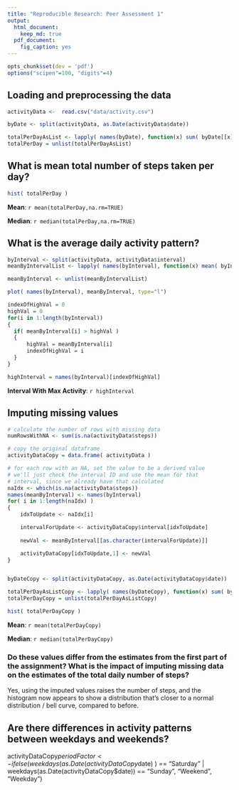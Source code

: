 ```yaml
---
title: "Reproducible Research: Peer Assessment 1"
output: 
  html_document:
    keep_md: true
  pdf_document:
    fig_caption: yes
---
```



```r
opts_chunk$set(dev = 'pdf')
options("scipen"=100, "digits"=4)
```


## Loading and preprocessing the data
```r

activityData <-  read.csv("data/activity.csv")

byDate <- split(activityData, as.Date(activityData$date))

totalPerDayAsList <- lapply( names(byDate), function(x) sum( byDate[[x]]$steps,na.rm=TRUE ) )
totalPerDay = unlist(totalPerDayAsList)
```

## What is mean total number of steps taken per day?

```r
hist( totalPerDay )
```


**Mean**: `r mean(totalPerDay,na.rm=TRUE)`

**Median**: `r median(totalPerDay,na.rm=TRUE)`

\pagebreak

## What is the average daily activity pattern?

```r

byInterval <- split(activityData, activityData$interval)
meanByIntervalList <- lapply( names(byInterval), function(x) mean( byInterval[[x]]$steps,na.rm=TRUE ))

meanByInterval <- unlist(meanByIntervalList)

plot( names(byInterval), meanByInterval, type="l")

```

\pagebreak

```r

indexOfHighVal = 0
highVal = 0
for(i in 1:length(byInterval))
{
  if( meanByInterval[i] > highVal )
  {
      highVal = meanByInterval[i]
      indexOfHighVal = i
  }
}

highInterval = names(byInterval)[indexOfHighVal]

```

**Interval With Max Activity**: `r highInterval`


## Imputing missing values

```r

# calculate the number of rows with missing data
numRowsWithNA <- sum(is.na(activityData$steps))

# copy the original dataframe
activityDataCopy = data.frame( activityData )

# for each row with an NA, set the value to be a derived value
# we'll just check the interval ID and use the mean for that
# interval, since we already have that calculated
naIdx <- which(is.na(activityData$steps))
names(meanByInterval) <- names(byInterval)
for( i in 1:length(naIdx) )
{
	idxToUpdate <- naIdx[i]

	intervalForUpdate <- activityDataCopy$interval[idxToUpdate]
	
	newVal <- meanByInterval[[as.character(intervalForUpdate)]]

	activityDataCopy[idxToUpdate,1] <- newVal
}


byDateCopy <- split(activityDataCopy, as.Date(activityDataCopy$date))

totalPerDayAsListCopy <- lapply( names(byDateCopy), function(x) sum( byDateCopy[[x]]$steps,na.rm=TRUE ) )
totalPerDayCopy = unlist(totalPerDayAsListCopy)
```

```r
hist( totalPerDayCopy )
```

**Mean**: `r mean(totalPerDayCopy)`

**Median**: `r median(totalPerDayCopy)`

### Do these values differ from the estimates from the first part of the assignment? What is the impact of imputing missing data on the estimates of the total daily number of steps?

Yes, using the imputed values raises the number of steps, and the histogram now appears to show a distribution that's closer to a normal
distribution / bell curve, compared to before.  


\pagebreak


## Are there differences in activity patterns between weekdays and weekends?

activityDataCopy$periodFactor <- ifelse( weekdays( as.Date(activityDataCopy$date) ) == "Saturday" | weekdays(as.Date(activityDataCopy$date)) == "Sunday", "Weekend", "Weekday")
